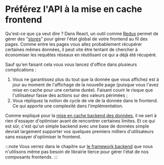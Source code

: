 # Préférez l'API à la mise en cache frontend

Qu'est-ce que ça veut dire ? Dans React, un outil comme [Redux](https://github.com/reduxjs/redux) permet de gérer des "[stores](https://redux.js.org/api/store)" pour gérer l'état global de votre frontend au fil des pages. Comme entre les pages vous allez probablement récupérer certaines mêmes données, il peut vite être tentant de chercher à économiser les requêtes réseaux en réutilisant ce qui a déjà été récupéré.

Sauf qu'en faisant cela vous vous lancez d'office dans plusieurs complications :

1.  Vous ne garantissez plus du tout que la donnée que vous affichez est à jour au moment de l'affichage de la nouvelle page (puisque vous l'avez mise en cache pour une certaine durée). Faisant courir le risque que l'utilisateur fasse des actions sur des valeurs périmées ;
2.  Vous répliquez la notion de cycle de vie de la donnée dans le frontend. Ce qui apporte une complexité dans l'implémentation.

Comme expliqué pour la [mise en cache backend des données](database-for-everything/cache.mdx), il ne sert à rien d'essayer d'optimiser avant de rencontrer certaines limites. Et ce qui est sûr, c'est qu'un simple backend avec une base de données simple devrait largement supporter vos quelques premiers milliers d'utilisateurs sans essayer d'optimiser le frontend.

:::note
Vous verrez dans le chapitre sur [le framework backend](backend-framework/index.mdx) que nous n'utilisons même pas besoin de librairie tierce pour gérer l'état de nos composants frontends.
:::
